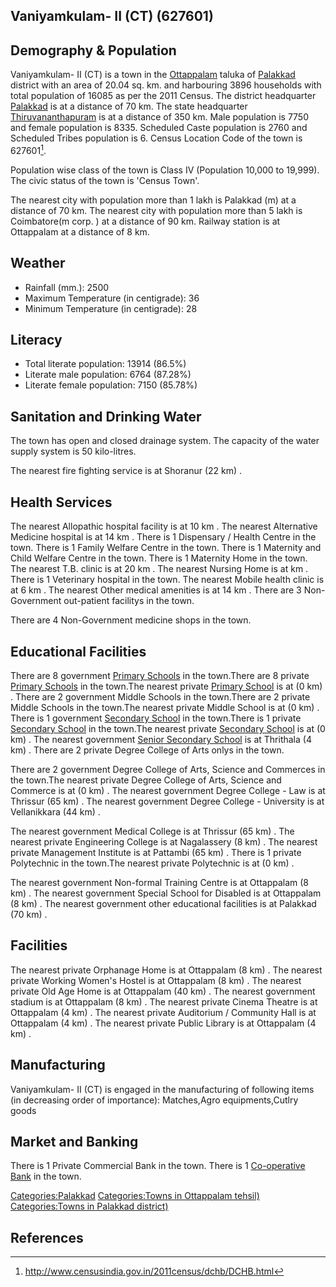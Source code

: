 {{Infobox settlement
| name=Vaniyamkulam- II (CT)
| native_name=
| native_name_lang=
| other_name=
| nickname=
| settlement_type=Town
| image_skyline=
| image_alt=
| image_caption=
| pushpin_map=India Kerala
| pushpin_label_position=right
| pushpin_map_alt=
| pushpin_map_caption=Location in Kerala, India
| latd=
| latm=
| lats=
| latNS=
| longd=
| longm=
| longs=
| longEW=
| coordinates_display=inline,title
| subdivision_type=Country
| subdivision_name={{flag|India}}
| subdivision_type1=[[States and territories of India|State]]
| subdivision_name1=Kerala 
| subdivision_type2=[[List of districts of India|District]]
| subdivision_name2=Palakkad
| subdivision_type3=Tahsil
| subdivision_name3=Ottappalam
| website=
| established_title=<!-- Established -->
| established_date=
| founder=
| named_for=
| government_type=
| governing_body=
| unit_pref=Metric
| area_footnotes=
| area_rank=
| area_total_km2=20.04
| elevation_footnotes=
| elevation_m=
| population_total=16085
| population_as_of=2011
| population_rank=
| population_density_km2=802
| population_demonym=
| population_footnotes=
| demographics_type1=Languages=
| demographics1_title1=Official=
| demographics1_info1=[[Malayalam language|Malayalam]]
| timezone1=[[Indian Standard Time|IST]]
| utc_offset1==+5:30
| postal_code_type=[[Postal Index Number|PIN]]
| postal_code=
| area_code_type=Telephone code
| area_code=
| registration_plate=
| blank1_name_sec1=Nearest city
| blank1_info_sec1=[[Palakkad (m)]]
| blank2_name_sec1=[[Human sex ratio|Sex ratio]]
| blank2_info_sec1=1075
| blank3_name_sec1=Literacy
| blank3_info_sec1=86.5%
| blank1_name_sec2=[[2011 Census of India|2011 census]] code
| blank1_info_sec2=627601
| footnotes=
}}

== Vaniyamkulam- II (CT) (627601) ==

== Demography & Population ==

Vaniyamkulam- II (CT) is a town in the [[Ottappalam]] taluka of [[Palakkad]] district with an area of 20.04 sq. km. and harbouring 3896 households with total population of 16085 as per the 2011 Census. The district headquarter [[Palakkad]] is at a distance of 70 km. The state headquarter [[Thiruvananthapuram]] is at a distance of 350 km. Male population is 7750 and female population is 8335. Scheduled Caste population is 2760 and Scheduled Tribes population is 6. Census Location Code of the town is 627601<ref>http://www.censusindia.gov.in/2011census/dchb/DCHB.html</ref>.

Population wise class of the town is Class IV (Population 10,000 to 19,999).
The civic status of the town is 'Census Town'.

The nearest city with population more than 1 lakh is Palakkad (m) at a distance of 70 km. The nearest city with population more than 5 lakh is Coimbatore(m corp. )  at a distance of 90 km. Railway station is at Ottappalam at a distance of 8 km.


== Weather ==  
* Rainfall (mm.): 2500 
* Maximum Temperature (in centigrade): 36
* Minimum Temperature (in centigrade): 28


== Literacy ==  
* Total literate population: 13914 (86.5%)
* Literate male population: 6764 (87.28%)
* Literate female population: 7150 (85.78%)


== Sanitation and Drinking Water ==  
The town has open and closed drainage system.
The capacity of the water supply system is 50 kilo-litres.

The nearest fire fighting service is at Shoranur (22 km) .


== Health Services ==
The nearest Allopathic hospital facility is at 10 km .
The nearest Alternative Medicine hospital is at 14 km .
There is 1 Dispensary / Health Centre in the town.
There is 1 Family Welfare Centre in the town.
There is 1 Maternity and Child Welfare Centre in the town.
There is 1 Maternity Home in the town.
The nearest T.B. clinic is at 20 km .
The nearest Nursing Home is at  km .
There is 1 Veterinary hospital in the town.
The nearest Mobile health clinic is at 6 km .
The nearest Other medical amenities is at 14 km .
There are 3 Non-Government out-patient facilitys in the town.


There are 4 Non-Government medicine shops in the town.


== Educational Facilities ==
There are 8 government [[Primary School]]s in the town.There are 8 private [[Primary School]]s in the town.The nearest private [[Primary School]] is at  (0 km) .
There are 2 government Middle Schools in the town.There are 2 private Middle Schools in the town.The nearest private Middle School is at  (0 km) .
There is 1 government [[Secondary School]] in the town.There is 1 private [[Secondary School]] in the town.The nearest private [[Secondary School]] is at  (0 km) .
The nearest government [[Senior Secondary School]] is at Thrithala (4 km) .
There are 2 private Degree College of Arts onlys in the town. 
 
 
 
 
There are 2 government Degree College of Arts, Science and Commerces in the town.The nearest private Degree College of Arts, Science and Commerce is at  (0 km) .
The nearest government Degree College - Law is at Thrissur (65 km) .
The nearest government Degree College - University is at Vellanikkara (44 km) .
 
The nearest government Medical College is at Thrissur (65 km) .
The nearest private Engineering College is at Nagalassery (8 km) .
The nearest private Management Institute is at Pattambi  (65 km) .
There is 1 private Polytechnic in the town.The nearest private Polytechnic is at  (0 km) .
 
The nearest government Non-formal Training Centre is at Ottappalam (8 km) .
The nearest government Special School for Disabled is at Ottappalam (8 km) .
The nearest government other educational facilities is at Palakkad  (70 km) .


== Facilities ==
The nearest private Orphanage Home is at Ottappalam (8 km) .
The nearest private Working Women's Hostel is at Ottappalam (8 km) .
The nearest private Old Age Home is at Ottappalam (40 km) .
The nearest government stadium is at Ottappalam (8 km) .
The nearest private Cinema Theatre is at Ottappalam (4 km) .
The nearest private Auditorium / Community Hall is at Ottappalam (4 km) .
The nearest private Public Library is at Ottappalam (4 km) .


== Manufacturing ==
Vaniyamkulam- II (CT) is engaged in the manufacturing of following items (in decreasing order of importance): Matches,Agro equipments,Cutlry goods


== Market and Banking ==

There is 1 Private Commercial Bank in the town.
There is 1 [[Co-operative Bank]] in the town.




[[Categories:Palakkad]]
[[Categories:Towns in Ottappalam tehsil)]]
[[Categories:Towns in Palakkad district)]]


== References ==
{{Reflist}}


